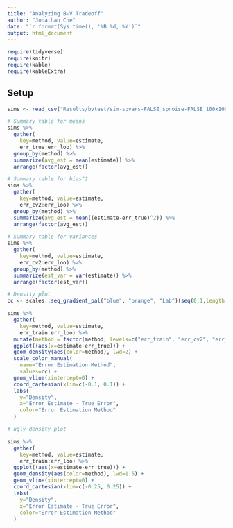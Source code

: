 ```yaml
---
title: "Analyzing B-V Tradeoff"
author: "Jonathan Che"
date: "`r format(Sys.time(), '%B %d, %Y')`"
output: html_document
---
```


```r
require(tidyverse)
require(knitr)
require(kable)
require(kableExtra)
```

## Setup

```r
sims <- read_csv("Results/bvtest/sim-spvars-FALSE_spnoise-FALSE_100x100-500-k2thru500_seed2_complexsignal.csv")
```

```r
# Summary table for means
sims %>%
  gather(
    key=method, value=estimate, 
    err_true:err_loo) %>%
  group_by(method) %>%
  summarize(avg_est = mean(estimate)) %>%
  arrange(factor(avg_est))
```

```r
# Summary table for bias^2
sims %>%
  gather(
    key=method, value=estimate, 
    err_cv2:err_loo) %>%
  group_by(method) %>%
  summarize(avg_est = mean((estimate-err_true)^2)) %>%
  arrange(factor(avg_est))
```

```r
# Summary table for variances
sims %>%
  gather(
    key=method, value=estimate, 
    err_cv2:err_loo) %>%
  group_by(method) %>%
  summarize(est_var = var(estimate)) %>%
  arrange(factor(est_var))
```

```r
# Density plot
cc <- scales::seq_gradient_pal("blue", "orange", "Lab")(seq(0,1,length.out=6))

sims %>%
  gather(
    key=method, value=estimate, 
    err_train:err_loo) %>%
  mutate(method = factor(method, levels=c("err_train", "err_cv2", "err_cv5", "err_cv10", "err_cv50", "err_loo"))) %>%
  ggplot((aes(x=estimate-err_true))) +
  geom_density(aes(color=method), lwd=2) +
  scale_color_manual(
    name="Error Estimation Method",
    values=cc) +
  geom_vline(xintercept=0) +
  coord_cartesian(xlim=c(-0.1, 0.1)) +
  labs(
    y="Density",
    x="Error Estimate - True Error",
    color="Error Estimation Method"
  )
```

```r
# ugly density plot

sims %>%
  gather(
    key=method, value=estimate, 
    err_train:err_loo) %>%
  ggplot((aes(x=estimate-err_true))) +
  geom_density(aes(color=method), lwd=1.5) +
  geom_vline(xintercept=0) +
  coord_cartesian(xlim=c(-0.25, 0.25)) +
  labs(
    y="Density",
    x="Error Estimate - True Error",
    color="Error Estimation Method"
  )
```


